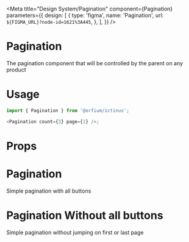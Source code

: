 
<Meta
  title="Design System/Pagination"
  component={Pagination}
  parameters={{
    design: [
      {
        type: 'figma',
        name: 'Pagination',
        url: `${FIGMA_URL}?node-id=1621%3A445`,
      },
    ],
  }}
/>

# Pagination

The pagination component that will be controlled by the parent on any product

# Usage

```js
import { Pagination } from '@orfium/ictinus';

<Pagination count={3} page={1} />;
```

# Props

<Props of={Pagination} />

# Pagination

Simple pagination with all buttons

<Preview>
  <Story name="Pagination" parameters={{ decorators: [withKnobs] }}>
    <Pagination
      count={3}
      page={1}
      isEnhancedPaginationVisible={boolean('isEnhancedPaginationVisible', true)}
      isNextPageDisabled={boolean('isNextPageDisabled', false)}
      isPrevPageDisabled={boolean('isPrevPageDisabled', false)}
    />
  </Story>
</Preview>

# Pagination Without all buttons

Simple pagination without jumping on first or last page

<Preview>
  <Story name="Pagination without all buttons" parameters={{ decorators: [withKnobs] }}>
    <Pagination
      count={3}
      page={1}
      isEnhancedPaginationVisible={false}
      isNextPageDisabled={boolean('isNextPageDisabled', false)}
      isPrevPageDisabled={boolean('isPrevPageDisabled', false)}
    />
  </Story>
</Preview>
